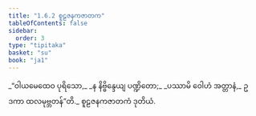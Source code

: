 ```yaml
---
title: "1.6.2 စူဠဇနကဇာတက"
tableOfContents: false
sidebar:
  order: 3
type: "tipitaka"
basket: "su"
book: "ja1"
---
```



<DynamicBreadcrumb />

<Division number="52" book="ja1">

<Paragraph number="115" type="verses" book="ja1">
_“ဝါယမေထေဝ ပုရိသော,_  
_န နိဗ္ဗိန္ဒေယျ ပဏ္ဍိတော;_  
_ပဿာမိ ဝေါဟံ အတ္တာနံ,_  
ဥဒကာ ထလမုဗ္ဘတန်”တိ._  


</Paragraph>
</Division>

<Paragraph number="116" type="center" book="ja1">
စူဠဇနကဇာတကံ ဒုတိယံ.
</Paragraph>